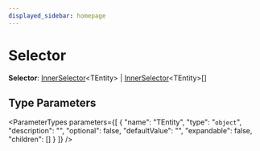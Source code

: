 ```yaml
---
displayed_sidebar: homepage
---
```



# Selector

 **Selector**: [InnerSelector](medusa.InnerSelector.mdx)&#60;TEntity&#62; \| [InnerSelector](medusa.InnerSelector.mdx)&#60;TEntity&#62;[]

## Type Parameters

<ParameterTypes parameters={[
  {
    "name": "TEntity",
    "type": "`object`",
    "description": "",
    "optional": false,
    "defaultValue": "",
    "expandable": false,
    "children": []
  }
]} />
